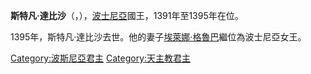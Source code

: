 {{Multiple issues|
{{Expand language|1=en|time=2020-12-20T09:11:09+00:00}}
{{Unreferenced|time=2020-12-20T09:11:09+00:00}}
}}
{{Infobox royalty
| name        = 斯特凡·達比沙
| image       = Seal of King Dabiša.jpg
| succession  = 波士尼亞國王
| reign       = 1391年3月10日 — 1395年9月8日
| predecessor = [[特維科一世|特維科一世]]
| successor   = [[埃萊娜·格魯巴|埃萊娜·格魯巴]]
| death_date  = 1395年9月8日
| house       = [[科特羅馬尼奇王朝|科特羅馬尼奇王朝]]
| father      = 尼諾斯拉夫
| religion    = [[羅馬天主教|羅馬天主教]]
}}
'''斯特凡·達比沙'''（{{lang-sr|Стефан Дабиша}}，{{bd|？||1395年|9月8日}}），[[波士尼亞王國|波士尼亞]]國王，1391年至1395年在位。

1395年，斯特凡·達比沙去世。他的妻子[[埃萊娜·格魯巴|埃萊娜·格魯巴]]繼位為波士尼亞女王。

[[Category:波斯尼亞君主|Category:波斯尼亞君主]]
[[Category:天主教君主|Category:天主教君主]]